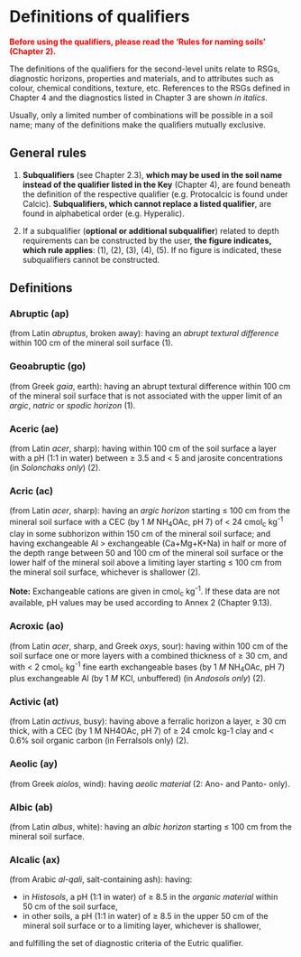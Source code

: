 # Definitions of qualifiers

[**Before using the qualifiers, please read the 'Rules for naming soils' (Chapter 2).**]{style="color:red"}

The definitions of the qualifiers for the second-level units relate to RSGs, diagnostic horizons, properties and materials, and to attributes such as colour, chemical conditions, texture, etc. References to the RSGs defined in Chapter 4 and the diagnostics listed in Chapter 3 are shown *in italics*.

Usually, only a limited number of combinations will be possible in a soil name; many of the definitions make the qualifiers mutually exclusive.

## General rules 

1.  **Subqualifiers** (see Chapter 2.3), **which may be used in the soil name instead of the qualifier listed in the Key** (Chapter 4), are found beneath the definition of the respective qualifier (e.g. Protocalcic is found under Calcic). **Subqualifiers, which cannot replace a listed qualifier**, are found in alphabetical order (e.g. Hyperalic).

2.  If a subqualifier (**optional or additional subqualifier**) related to depth requirements can be constructed by the user, **the figure indicates, which rule applies**: (1), (2), (3), (4), (5). If no figure is indicated, these subqualifiers cannot be constructed.

## Definitions 

### Abruptic (ap) 

(from Latin *abruptus*, broken away): having an *abrupt textural difference* within 100 cm of the mineral soil surface (1).

### Geoabruptic (go)

(from Greek *gaia*, earth): having an abrupt textural difference within 100 cm of the mineral soil surface that is not associated with the upper limit of an *argic*, *natric* or *spodic horizon* (1).

### Aceric (ae)

(from Latin *acer*, sharp): having within 100 cm of the soil surface a layer with a pH (1:1 in water) between ≥ 3.5 and \< 5 and jarosite concentrations (in *Solonchaks only*) (2).

### Acric (ac) 

(from Latin *acer*, sharp): having an *argic horizon* starting ≤ 100 cm from the mineral soil surface with a CEC (by 1 *M* NH~4~OAc, pH 7) of \< 24 cmol~c~ kg^-1^ clay in some subhorizon within 150 cm of the mineral soil surface; and having exchangeable Al \> exchangeable (Ca+Mg+K+Na) in half or more of the depth range between 50 and 100 cm of the mineral soil surface or the lower half of the mineral soil above a limiting layer starting ≤ 100 cm from the mineral soil surface, whichever is shallower (2).

**Note:** Exchangeable cations are given in cmol~c~ kg^-1^. If these data are not available, pH values may be used according to Annex 2 (Chapter 9.13).

### Acroxic (ao)

(from Latin *acer*, sharp, and Greek *oxys*, sour): having within 100 cm of the soil surface one or more layers with a combined thickness of ≥ 30 cm, and with \< 2 cmol~c~ kg^-1^ fine earth exchangeable bases (by 1 *M* NH~4~OAc, pH 7) plus exchangeable Al (by 1 *M* KCl, unbuffered) (in *Andosols only*) (2).

### Activic (at) 

(from Latin *activus*, busy): having above a ferralic horizon a layer, ≥ 30 cm thick, with a CEC (by 1 M NH4OAc, pH 7) of ≥ 24 cmolc kg-1 clay and \< 0.6% soil organic carbon (in Ferralsols only) (2).

### Aeolic (ay) 

(from Greek *aiolos*, wind): having *aeolic material* (2: Ano- and Panto- only).

### Albic (ab) 

(from Latin *albus*, white): having an *albic horizon* starting ≤ 100 cm from the mineral soil surface.

### Alcalic (ax) 

(from Arabic *al-qali*, salt-containing ash): having:

-   in *Histosols*, a pH (1:1 in water) of ≥ 8.5 in the *organic material* within 50 cm of the soil surface,
-   in other soils, a pH (1:1 in water) of ≥ 8.5 in the upper 50 cm of the mineral soil surface or to a limiting layer, whichever is shallower,

and fulfilling the set of diagnostic criteria of the Eutric qualifier.
